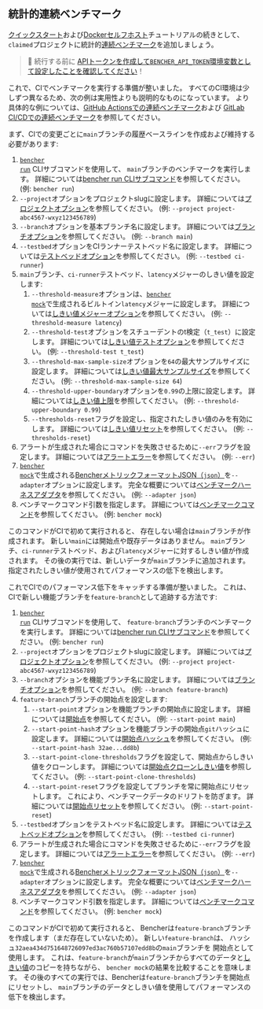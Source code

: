 
## 統計的連続ベンチマーク

[クイックスタート][quick start]および[Dockerセルフホスト][docker self-hosted]チュートリアルの続きとして、
`claimed`プロジェクトに統計的[連続ベンチマーク][continuous benchmarking]を追加しましょう。

> 🐰 続行する前に
> [APIトークンを作成して`BENCHER_API_TOKEN`環境変数として設定したことを確認してください][create an api token]！

[quick start]: /ja/docs/tutorial/quick-start/
[docker self-hosted]: /ja/docs/tutorial/docker/
[continuous benchmarking]: /ja/docs/explanation/continuous-benchmarking/
[create an api token]: /ja/docs/how-to/claim/#create-an-api-token

これで、CIでベンチマークを実行する準備が整いました。
すべてのCI環境は少しずつ異なるため、次の例は実用性よりも説明的なものになっています。
より具体的な例については、[GitHub Actionsでの連続ベンチマーク][github actions]および
[GitLab CI/CDでの連続ベンチマーク][gitlab ci/cd]を参照してください。

[github actions]: /ja/docs/how-to/github-actions/
[gitlab ci/cd]: /ja/docs/how-to/gitlab-ci-cd/

まず、CIでの変更ごとに`main`ブランチの履歴ベースラインを作成および維持する必要があります:

<RunMainStatistical />

1. <code><a href="/ja/docs/explanation/bencher-run/">bencher run</a></code> CLIサブコマンドを使用して、
   `main`ブランチのベンチマークを実行します。
   詳細については[bencher run CLIサブコマンド][bencher run]を参照してください。
   (例: `bencher run`)
2. `--project`オプションをプロジェクトslugに設定します。
   詳細については[プロジェクトオプション][project option]を参照してください。
   (例: `--project project-abc4567-wxyz123456789`)
3. `--branch`オプションを基本ブランチ名に設定します。
   詳細については[ブランチオプション][branch option]を参照してください。
   (例: `--branch main`)
4. `--testbed`オプションをCIランナーテストベッド名に設定します。
   詳細については[テストベッドオプション][testbed option]を参照してください。
   (例: `--testbed ci-runner`)
5. `main`ブランチ、`ci-runner`テストベッド、`latency`メジャーのしきい値を設定します:
   1. `--threshold-measure`オプションは、<code><a href="/ja/docs/reference/bencher-metric-format/#bencher-mock">bencher mock</a></code>で生成されるビルトイン`latency`メジャーに設定します。
   詳細については[しきい値メジャーオプション][threshold measure option]を参照してください。
   (例: `--threshold-measure latency`)
   2. `--threshold-test`オプションをスチューデントのt検定（`t_test`）に設定します。
   詳細については[しきい値テストオプション][threshold test option]を参照してください。
   (例: `--threshold-test t_test`)
   3. `--threshold-max-sample-size`オプションを`64`の最大サンプルサイズに設定します。
   詳細については[しきい値最大サンプルサイズ][threshold max sample size]を参照してください。
   (例: `--threshold-max-sample-size 64`)
   4. `--threshold-upper-boundary`オプションを`0.99`の上限に設定します。
   詳細については[しきい値上限][threshold upper boundary]を参照してください。
   (例: `--threshold-upper-boundary 0.99`)
   5. `--thresholds-reset`フラグを設定し、指定されたしきい値のみを有効にします。
   詳細については[しきい値リセット][thresholds reset]を参照してください。
   (例: `--thresholds-reset`)
6. アラートが生成された場合にコマンドを失敗させるために`--err`フラグを設定します。
   詳細については[アラートエラー][alert err]を参照してください。
   (例: `--err`)
7. <code><a href="/ja/docs/reference/bencher-metric-format/#bencher-mock">bencher mock</a></code>で生成される[BencherメトリックフォーマットJSON（`json`）][bmf]を`--adapter`オプションに設定します。
   完全な概要については[ベンチマークハーネスアダプタ][adapter json]を参照してください。
   (例: `--adapter json`)
8. ベンチマークコマンド引数を指定します。
   詳細については[ベンチマークコマンド][command argument]を参照してください。
   (例: `bencher mock`)

このコマンドがCIで初めて実行されると、
存在しない場合は`main`ブランチが作成されます。
新しい`main`には開始点や既存データはありません。
`main`ブランチ、`ci-runner`テストベッド、および`latency`メジャーに対するしきい値が作成されます。
その後の実行では、新しいデータが`main`ブランチに追加されます。
指定されたしきい値が使用されてパフォーマンスの低下を検出します。

[bencher run]: /ja/docs/explanation/bencher-run/
[project option]: /ja/docs/explanation/bencher-run/#--project-project
[branch option]: /ja/docs/explanation/branch-selection/#--branch-branch
[testbed option]: /ja/docs/explanation/bencher-run/#--testbed-testbed
[threshold measure option]: /ja/docs/explanation/thresholds/#--threshold-measure-measure
[threshold test option]: /ja/docs/explanation/thresholds/#--threshold-test-test
[threshold max sample size]: /ja/docs/explanation/thresholds/#--threshold-max-sample-size-size
[threshold upper boundary]: /ja/docs/explanation/thresholds/#--threshold-upper-boundary-boundary
[thresholds reset]: /ja/docs/explanation/thresholds/#--thresholds-reset
[alert err]: /ja/docs/explanation/thresholds/#--err
[bmf]: /ja/docs/reference/bencher-metric-format/
[adapter json]: /ja/docs/explanation/adapters/#-json
[command argument]: /ja/docs/explanation/bencher-run/#benchmark-command

これでCIでのパフォーマンス低下をキャッチする準備が整いました。
これは、CIで新しい機能ブランチを`feature-branch`として追跡する方法です:

<RunFeatureStatistical />

1. <code><a href="/ja/docs/explanation/bencher-run/">bencher run</a></code> CLIサブコマンドを使用して、
   `feature-branch`ブランチのベンチマークを実行します。
   詳細については[bencher run CLIサブコマンド][bencher run]を参照してください。
   (例: `bencher run`)
2. `--project`オプションをプロジェクトslugに設定します。
   詳細については[プロジェクトオプション][project option]を参照してください。
   (例: `--project project-abc4567-wxyz123456789`)
3. `--branch`オプションを機能ブランチ名に設定します。
   詳細については[ブランチオプション][branch option]を参照してください。
   (例: `--branch feature-branch`)
4. `feature-branch`ブランチの開始点を設定します:
   1. `--start-point`オプションを機能ブランチの開始点に設定します。
   詳細については[開始点][start point]を参照してください。
   (例: `--start-point main`)
   2. `--start-point-hash`オプションを機能ブランチの開始点`git`ハッシュに設定します。
   詳細については[開始点ハッシュ][start point hash]を参照してください。
   (例: `--start-point-hash 32ae...dd8b`)
   3. `--start-point-clone-thresholds`フラグを設定して、開始点からしきい値をクローンします。
   詳細については[開始点クローンしきい値][start point clone thresholds]を参照してください。
   (例: `--start-point-clone-thresholds`)
   4. `--start-point-reset`フラグを設定してブランチを常に開始点にリセットします。
   これにより、ベンチマークデータのドリフトを防ぎます。
   詳細については[開始点リセット][start point reset]を参照してください。
   (例: `--start-point-reset`)
5. `--testbed`オプションをテストベッド名に設定します。
   詳細については[テストベッドオプション][testbed option]を参照してください。
   (例: `--testbed ci-runner`)
6. アラートが生成された場合にコマンドを失敗させるために`--err`フラグを設定します。
   詳細については[アラートエラー][alert err]を参照してください。
   (例: `--err`)
7. <code><a href="/ja/docs/reference/bencher-metric-format/#bencher-mock">bencher mock</a></code>で生成される[BencherメトリックフォーマットJSON（`json`）][bmf]を`--adapter`オプションに設定します。
   完全な概要については[ベンチマークハーネスアダプタ][adapter json]を参照してください。
   (例: `--adapter json`)
8. ベンチマークコマンド引数を指定します。
   詳細については[ベンチマークコマンド][command argument]を参照してください。
   (例: `bencher mock`)

このコマンドがCIで初めて実行されると、
Bencherは`feature-branch`ブランチを作成します（まだ存在していないため）。
新しい`feature-branch`は、
ハッシュ`32aea434d751648726097ed3ac760b57107edd8b`の`main`ブランチを
開始点として使用します。
これは、`feature-branch`が`main`ブランチからすべてのデータと[しきい値][thresholds]のコピーを持ちながら、
`bencher mock`の結果を比較することを意味します。
その後のすべての実行では、Bencherは`feature-branch`ブランチを開始点にリセットし、
`main`ブランチのデータとしきい値を使用してパフォーマンスの低下を検出します。

[start point]: /ja/docs/explanation/branch-selection/#--start-point-branch
[start point hash]: /ja/docs/explanation/branch-selection/#--start-point-hash-hash
[start point clone thresholds]: /ja/docs/explanation/branch-selection/#--start-point-clone-thresholds
[start point reset]: /ja/docs/explanation/branch-selection/#--start-point-reset
[thresholds]: /ja/docs/explanation/thresholds/